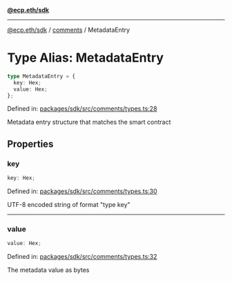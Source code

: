 [**@ecp.eth/sdk**](../../index.mdx)

***

[@ecp.eth/sdk](/sdk-reference/index.mdx) / [comments](/sdk-reference/comments/index.mdx) / MetadataEntry

# Type Alias: MetadataEntry

```ts
type MetadataEntry = {
  key: Hex;
  value: Hex;
};
```

Defined in: [packages/sdk/src/comments/types.ts:28](https://github.com/ecp-eth/comments-monorepo/blob/main/packages/sdk/src/comments/types.ts#L28)

Metadata entry structure that matches the smart contract

## Properties

### key

```ts
key: Hex;
```

Defined in: [packages/sdk/src/comments/types.ts:30](https://github.com/ecp-eth/comments-monorepo/blob/main/packages/sdk/src/comments/types.ts#L30)

UTF-8 encoded string of format "type key"

***

### value

```ts
value: Hex;
```

Defined in: [packages/sdk/src/comments/types.ts:32](https://github.com/ecp-eth/comments-monorepo/blob/main/packages/sdk/src/comments/types.ts#L32)

The metadata value as bytes
